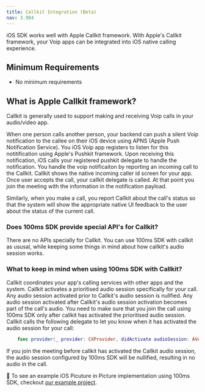 ```yaml
---
title: Callkit Integration (Beta)
nav: 3.984
---
```


iOS SDK works well with Apple Callkit framework. With Apple's Callkit framework, your Voip apps can be integrated into iOS native calling experience.

## Minimum Requirements

-   No minimum requirements

## What is Apple Callkit framework?

Callkit is generally used to support making and receiving Voip calls in your audio/video app.

When one person calls another person, your backend can push a silent Voip notification to the callee on their iOS device using APNS (Apple Push Notification Service). You iOS Voip app registers to listen for this notitification using Apple's Pushkit framework. Upon receiving this notification, iOS calls your registered pushkit delegate to handle the notification. You handle the voip notificaiton by reporting an incoming call to the Callkit. Callkit shows the native incoming caller id screen for your app. Once user accepts the call, your callkit delegate is called. At that point you join the meeting with the information in the notification payload.

Similarly, when you make a call, you report Callkit about the call's status so that the system will show the appropriate native UI feedback to the user about the status of the current call.

### Does 100ms SDK provide special API's for Callkit?

There are no APIs specially for Callkit. You can use 100ms SDK with callkit as ususal, while keeping some things in mind about how callkit's audio session works.

### What to keep in mind when using 100ms SDK with Callkit?

Callkit coordinates your app's calling services with other apps and the system. Callkit activates a prioritised audio session specifically for your call. Any audio session activated prior to Callkit's audio session is nullfied. Any audio session activated after Callkit's audio session activation becomes part of the call's audio. You need to make sure that you join the call using 100ms SDK only after callkit has activated the prioritised audio session. Callkit calls the following delegate to let you know when it has activated the audio session for your call:

```swift
    func provider(_ provider: CXProvider, didActivate audioSession: AVAudioSession)
  ```
 
If you join the meeting before callkit has activated the Callkit audio session, the audio session configured by 100ms SDK will be nullified, resulting in no audio in the call.

👀 To see an example iOS Picuture in Picture implementation using 100ms SDK, checkout [our example project](https://github.com/100mslive/100ms-ios-sdk/tree/main/Example).
